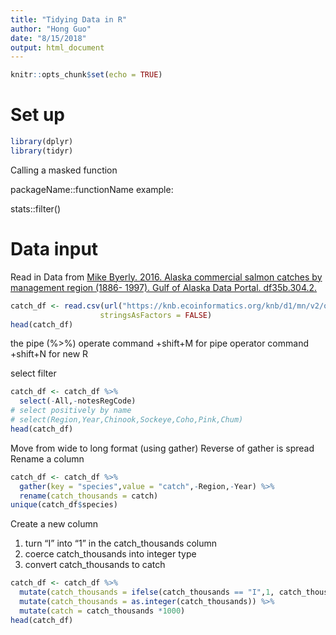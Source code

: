 ```yaml
---
title: "Tidying Data in R"
author: "Hong Guo"
date: "8/15/2018"
output: html_document
---
```


```r
knitr::opts_chunk$set(echo = TRUE)
```

# Set up 

```r
library(dplyr)
library(tidyr)
```

Calling a masked function

packageName::functionName
example:

stats::filter()

# Data input

Read in Data from [Mike Byerly. 2016. Alaska commercial salmon catches by management region (1886- 1997). Gulf of Alaska Data Portal. df35b.304.2.](https://knb.ecoinformatics.org/knb/d1/mn/v2/object/df35b.302.1)

```r
catch_df <- read.csv(url("https://knb.ecoinformatics.org/knb/d1/mn/v2/object/df35b.302.1", method = "libcurl"),
                    stringsAsFactors = FALSE)
head(catch_df)
```


the pipe (%>%) operate
command +shift+M for pipe operator
command +shift+N for new R

select filter

```r
catch_df <- catch_df %>% 
  select(-All,-notesRegCode) 
# select positively by name
# select(Region,Year,Chinook,Sockeye,Coho,Pink,Chum) 
head(catch_df)
```

Move from wide to long format (using gather)
Reverse of gather is spread
Rename a column


```r
catch_df <- catch_df %>% 
  gather(key = "species",value = "catch",-Region,-Year) %>% 
  rename(catch_thousands = catch)
unique(catch_df$species)
```

Create a new column

1) turn "I" into "1" in the catch_thousands column
2) coerce catch_thousands into integer type
3) convert catch_thousands to catch

```r
catch_df <- catch_df %>% 
  mutate(catch_thousands = ifelse(catch_thousands == "I",1, catch_thousands)) %>% 
  mutate(catch_thousands = as.integer(catch_thousands)) %>% 
  mutate(catch = catch_thousands *1000)
head(catch_df)
```




